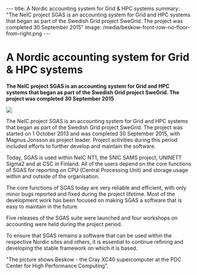 ---
title: A Nordic accounting system for Grid & HPC systems
summary: "The NeIC project SGAS is an accounting system for Grid and HPC systems that began as part of the Swedish Grid project SweGrid. The project was completed 30 September 2015"
image: /media/beskow-front-row-no-floor-from-right.png
---


= A Nordic accounting system for Grid & HPC systems =

'''The NeIC project SGAS is an accounting system for Grid and HPC systems that began as part of the Swedish Grid project SweGrid. The project was completed 30 September 2015'''

<a href="https://neic.nordforsk.org/media/beskow-front-row-no-floor-from-right.png">
<img class="smallpic" src="https://neic.nordforsk.org/media/beskow-front-row-no-floor-from-right-mini.png">
</a>

The NeIC project SGAS is an accounting system for Grid and HPC systems that began as part of the Swedish Grid project SweGrid. The project was started on 1 October 2013 and was completed 30 September 2015, with Magnus Jonsson as project leader. Project activities during this period included efforts to further develop and maintain the software.

Today, SGAS is used within NeIC NT1, the SNIC SAMS project, UNINETT Sigma2 and at CSC in Finland. All of the users depend on the core functions of SGAS for reporting on CPU (Central Processing Unit) and storage usage within and outside of the organisation.

The core functions of SGAS today are very reliable and efficient, with only minor bugs reported and fixed during the project lifetime. Most of the development work has been focused on making SGAS a software that is easy to maintain in the future.

Five releases of the SGAS suite were launched and four workshops on accounting were held during the project period.

To ensure that SGAS remains a software that can be used within the respective Nordic sites and others, it is essential to continue refining and developing the stable framework on which it is based.

"The picture shows Beskow - the Cray XC40 supercomputer at the PDC Center for High Performance Computing".
